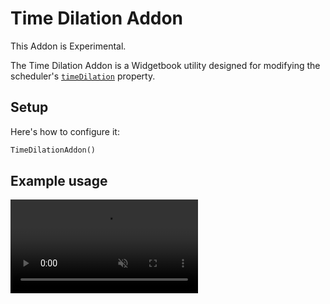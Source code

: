 # Time Dilation Addon

<Warning>This Addon is Experimental.</Warning>

The Time Dilation Addon is a Widgetbook utility designed for modifying
the scheduler's [`timeDilation`](https://api.flutter.dev/flutter/scheduler/timeDilation.html) property.

## Setup

Here's how to configure it:

```dart
TimeDilationAddon()
```
## Example usage

<Video autoPlay muted src="/assets/screenshots/addons/time-dilation-addon.mov" type="video/mp4" />
